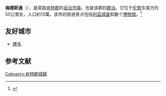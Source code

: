 {{NoteTA|G1=UK Places}}
{{Infobox UK place
|中文名=梅德斯通
|country = 英格蘭
|static_image_name = River_Medway_at_Maidstone,_Kent_-_geograph.org.uk_-_187940.jpg
|static_image_alt = A stone built house with red-tiled roof, overlooking a river. Behind a blue sky with white clouds.
|static_image_caption = River Medway
|official_name = Maidstone
|latitude = 51.272
|longitude = 0.529
|population = 138,959
|population_ref = (2001)
|shire_district = [[梅德斯通區|梅德斯通區]]
|shire_county = [[肯特郡|肯特郡]]
|region = 英格兰东南
|constituency_westminster = [[梅德斯通和威爾德_(英國國會選區)|梅德斯通和威爾德]]
|post_town = MAIDSTONE-ME18
|postcode_area = ME
|dial_code = 01622
|os_grid_reference = TQ765555
|london_distance_mi = 32
|london_distance = [[Boxing_the_compass|NW]]
}}

'''梅德斯通'''（{{lang-en|Maidstone}}），是英国[[肯特郡|肯特郡]]的[[自治市镇|自治市镇]]，也是该郡的[[郡治|郡治]]。它位于[[伦敦|伦敦]]东南方约50公里处，人口約13萬。该市的旅游景点包括[[利茲城堡|利茲城堡]]和数个[[博物馆|博物馆]]。<ref>{{Cite web |url=http://www.visitmaidstone.com/ |title=Welcome To Maidstone |accessdate=2010-12-07 |archive-date=2010-12-13 |archive-url=https://web.archive.org/web/20101213070837/http://www.visitmaidstone.com/ |dead-url=no }}</ref>

==友好城市==
* {{FRA}} [[博韦|博韦]]

==参考文献==
<div class="references-small">
<references></references>
</div>


{{Authority control}}
[[Category:肯特郡城鎮|Category:肯特郡城鎮]]